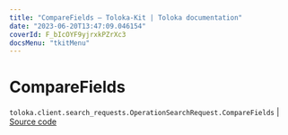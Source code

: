 ```yaml
---
title: "CompareFields — Toloka-Kit | Toloka documentation"
date: "2023-06-20T13:47:09.046154"
coverId: F_bIcOYF9yjrxkPZrXc3
docsMenu: "tkitMenu"
---
```


# CompareFields

`toloka.client.search_requests.OperationSearchRequest.CompareFields` | [Source code](https://github.com/Toloka/toloka-kit/blob/v1.2.0/src/client/search_requests.py#L923)